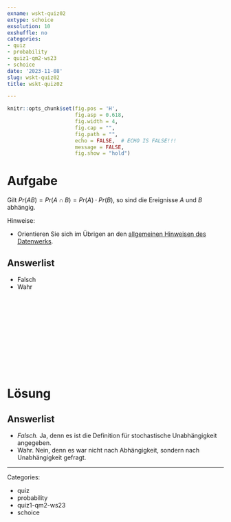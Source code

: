 ```yaml
---
exname: wskt-quiz02
extype: schoice
exsolution: 10
exshuffle: no
categories:
- quiz
- probability
- quiz1-qm2-ws23
- schoice
date: '2023-11-08'
slug: wskt-quiz02
title: wskt-quiz02

---
```





```r
knitr::opts_chunk$set(fig.pos = 'H',
                      fig.asp = 0.618,
                      fig.width = 4,
                      fig.cap = "", 
                      fig.path = "",
                      echo = FALSE,  # ECHO IS FALSE!!!
                      message = FALSE,
                      fig.show = "hold")
```






# Aufgabe


Gilt $Pr(AB) = Pr(A\cap B) = Pr(A) \cdot Pr(B)$, so sind die Ereignisse $A$ und $B$ abhängig.

Hinweise:

- Orientieren Sie sich im Übrigen an den [allgemeinen Hinweisen des Datenwerks](https://datenwerk.netlify.app/hinweise).


Answerlist
----------


* Falsch
* Wahr




</br>
</br>
</br>
</br>
</br>
</br>
</br>
</br>
</br>
</br>

# Lösung



Answerlist
----------

* *Falsch.* Ja, denn es ist die Definition für stochastische Unabhängigkeit angegeben.
* Wahr. Nein, denn es war nicht nach Abhängigkeit, sondern nach Unabhängigkeit gefragt.








---

Categories: 

- quiz
- probability
- quiz1-qm2-ws23
- schoice

